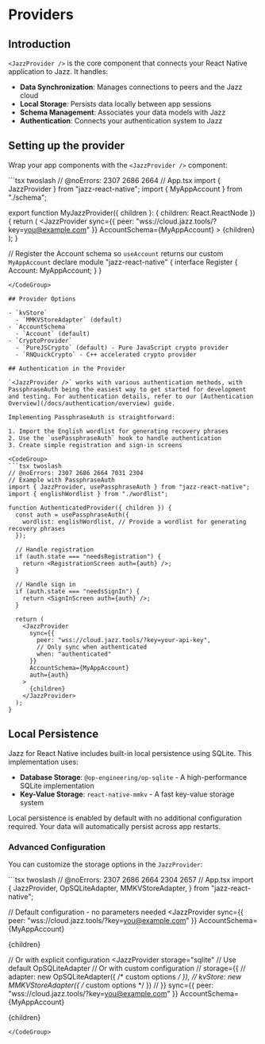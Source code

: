 

# Providers

## Introduction

`<JazzProvider />` is the core component that connects your React Native application to Jazz. It handles:

- **Data Synchronization**: Manages connections to peers and the Jazz cloud
- **Local Storage**: Persists data locally between app sessions
- **Schema Management**: Associates your data models with Jazz
- **Authentication**: Connects your authentication system to Jazz

## Setting up the provider

Wrap your app components with the `<JazzProvider />` component:

<CodeGroup>
```tsx twoslash
// @noErrors: 2307 2686 2664
// App.tsx
import { JazzProvider } from "jazz-react-native";
import { MyAppAccount } from "./schema";

export function MyJazzProvider({ children }: { children: React.ReactNode }) {
  return (
    <JazzProvider
      sync={{ peer: "wss://cloud.jazz.tools/?key=you@example.com" }}
      AccountSchema={MyAppAccount}
    >
      {children}
    </JazzProvider>
  );
}

// Register the Account schema so `useAccount` returns our custom `MyAppAccount`
declare module "jazz-react-native" {
  interface Register {
    Account: MyAppAccount;
  }
}
```
</CodeGroup>

## Provider Options

- `kvStore`
  - `MMKVStoreAdapter` (default)
- `AccountSchema`
  - `Account` (default)
- `CryptoProvider`
  - `PureJSCrypto` (default) - Pure JavaScript crypto provider
  - `RNQuickCrypto` - C++ accelerated crypto provider

## Authentication in the Provider

`<JazzProvider />` works with various authentication methods, with PassphraseAuth being the easiest way to get started for development and testing. For authentication details, refer to our [Authentication Overview](/docs/authentication/overview) guide.

Implementing PassphraseAuth is straightforward:

1. Import the English wordlist for generating recovery phrases
2. Use the `usePassphraseAuth` hook to handle authentication 
3. Create simple registration and sign-in screens

<CodeGroup>
```tsx twoslash
// @noErrors: 2307 2686 2664 7031 2304
// Example with PassphraseAuth
import { JazzProvider, usePassphraseAuth } from "jazz-react-native";
import { englishWordlist } from "./wordlist";

function AuthenticatedProvider({ children }) {
  const auth = usePassphraseAuth({
    wordlist: englishWordlist, // Provide a wordlist for generating recovery phrases
  });

  // Handle registration
  if (auth.state === "needsRegistration") {
    return <RegistrationScreen auth={auth} />;
  }
  
  // Handle sign in
  if (auth.state === "needsSignIn") {
    return <SignInScreen auth={auth} />;
  }
  
  return (
    <JazzProvider
      sync={{ 
        peer: "wss://cloud.jazz.tools/?key=your-api-key",
        // Only sync when authenticated
        when: "authenticated" 
      }}
      AccountSchema={MyAppAccount}
      auth={auth}
    >
      {children}
    </JazzProvider>
  );
}
```
</CodeGroup>

## Local Persistence

Jazz for React Native includes built-in local persistence using SQLite. This implementation uses:

- **Database Storage**: `@op-engineering/op-sqlite` - A high-performance SQLite implementation
- **Key-Value Storage**: `react-native-mmkv` - A fast key-value storage system

Local persistence is enabled by default with no additional configuration required. Your data will automatically persist across app restarts.

### Advanced Configuration

You can customize the storage options in the `JazzProvider`:

<CodeGroup>
```tsx twoslash
// @noErrors: 2307 2686 2664 2304 2657
// App.tsx 
import {
  JazzProvider,
  OpSQLiteAdapter,
  MMKVStoreAdapter,
} from "jazz-react-native";

// Default configuration - no parameters needed
<JazzProvider
  sync={{ peer: "wss://cloud.jazz.tools/?key=you@example.com" }}
  AccountSchema={MyAppAccount}
>
  {children}
</JazzProvider>

// Or with explicit configuration
<JazzProvider
  storage="sqlite" // Use default OpSQLiteAdapter
  // Or with custom configuration
  // storage={{
  //   adapter: new OpSQLiteAdapter({ /* custom options */ }),
  //   kvStore: new MMKVStoreAdapter({ /* custom options */ })
  // }}
  sync={{ peer: "wss://cloud.jazz.tools/?key=you@example.com" }}
  AccountSchema={MyAppAccount}
>
  {children}
</JazzProvider>
```
</CodeGroup>
